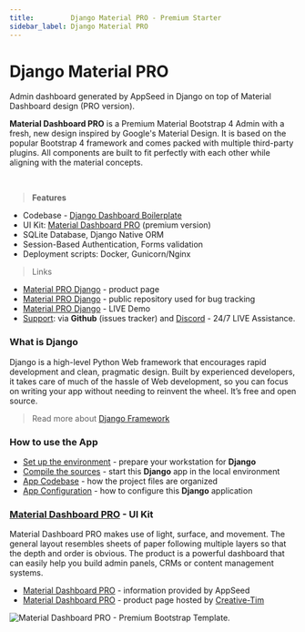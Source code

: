 ```yaml
---
title:         Django Material PRO - Premium Starter
sidebar_label: Django Material PRO
---
```


# Django Material PRO

<SubHeading> Admin dashboard generated by AppSeed in Django on top of Material Dashboard design (PRO version).</SubHeading>

**Material Dashboard PRO** is a Premium Material Bootstrap 4 Admin with a fresh, new design inspired by Google's Material Design. It is based on the popular Bootstrap 4 framework and comes packed with multiple third-party plugins. All components are built to fit perfectly with each other while aligning with the material concepts.&#x20;

<br />

> **Features**

- Codebase - [Django Dashboard Boilerplate](../../boilerplate-code/starters/django-dashboard.mdx)
- UI Kit: [Material Dashboard PRO](../../content/bootstrap-template/material-dashboard-pro.mdx) (premium version) &#x20;
- SQLite Database, Django Native ORM
- Session-Based Authentication, Forms validation
- Deployment scripts: Docker, Gunicorn/Nginx&#x20;

> Links&#x20;

- [Material PRO Django](https://appseed.us/admin-dashboards/django-dashboard-material-pro) - product page
- [Material PRO Django](https://github.com/app-generator/django-dashboard-material-pro) - public repository used for bug tracking
- [Material PRO Django](https://django-material-dashboard-pro.appseed-srv1.com/) - LIVE Demo
- [Support](https://appseed.us/support): via **Github** (issues tracker) and [Discord](https://discord.gg/fZC6hup) - 24/7 LIVE Assistance.&#x20;

### What is Django

Django is a high-level Python Web framework that encourages rapid development and clean, pragmatic design. Built by experienced developers, it takes care of much of the hassle of Web development, so you can focus on writing your app without needing to reinvent the wheel. It’s free and open source.

> Read more about [Django Framework](../../content/what-is/django.mdx)

### How to use the App

- [Set up the environment](../../boilerplate-code/starters/django-dashboard.mdx#environment-1) - prepare your workstation for **Django**
- [Compile the sources](../../boilerplate-code/starters/django-dashboard.mdx#build-the-app-1) - start this **Django** app in the local environment
- [App Codebase](../../boilerplate-code/starters/django-dashboard.mdx#app-codebase) - how the project files are organized
- [App Configuration](../../boilerplate-code/starters/django-dashboard.mdx#app-configuration) - how to configure this **Django** application

### [Material Dashboard PRO](../../content/bootstrap-template/material-dashboard-pro.mdx) - UI Kit

Material Dashboard PRO makes use of light, surface, and movement. The general layout resembles sheets of paper following multiple layers so that the depth and order is obvious. The product is a powerful dashboard that can easily help you build admin panels, CRMs or content management systems.

- [Material Dashboard PRO](../../content/bootstrap-template/material-dashboard-pro.mdx) - information provided by AppSeed
- [Material Dashboard PRO](https://bit.ly/3odmcGy) - product page hosted by [Creative-Tim](../../content/partners/creative-tim.mdx)

![Material Dashboard PRO - Premium Bootstrap Template.](../../../static/assets/docs-cover-material-pro.jpg)
